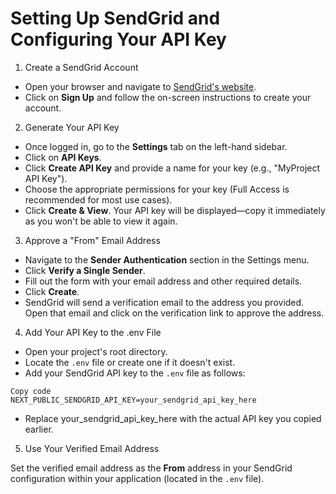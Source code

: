 
# Setting Up SendGrid and Configuring Your API Key

1. Create a SendGrid Account

- Open your browser and navigate to [SendGrid&apos;s website](https://sendgrid.com/).
- Click on **Sign Up** and follow the on-screen instructions to create your account.

2. Generate Your API Key

- Once logged in, go to the **Settings** tab on the left-hand sidebar.
- Click on **API Keys**.
- Click **Create API Key** and provide a name for your key (e.g., "MyProject API Key").
- Choose the appropriate permissions for your key (Full Access is recommended for most use cases).
- Click **Create & View**. Your API key will be displayed—copy it immediately as you won&apos;t be able to view it again.

3. Approve a "From" Email Address

- Navigate to the **Sender Authentication** section in the Settings menu.
- Click **Verify a Single Sender**.
- Fill out the form with your email address and other required details.
- Click **Create**.
- SendGrid will send a verification email to the address you provided. Open that email and click on the verification link to approve the address.

4. Add Your API Key to the .env File

- Open your project&apos;s root directory.
- Locate the `.env` file or create one if it doesn&apos;t exist.
- Add your SendGrid API key to the `.env` file as follows:

```env
Copy code
NEXT_PUBLIC_SENDGRID_API_KEY=your_sendgrid_api_key_here
```

- Replace your_sendgrid_api_key_here with the actual API key you copied earlier.

5. Use Your Verified Email Address

Set the verified email address as the **From** address in your SendGrid configuration within your application (located in the `.env` file).